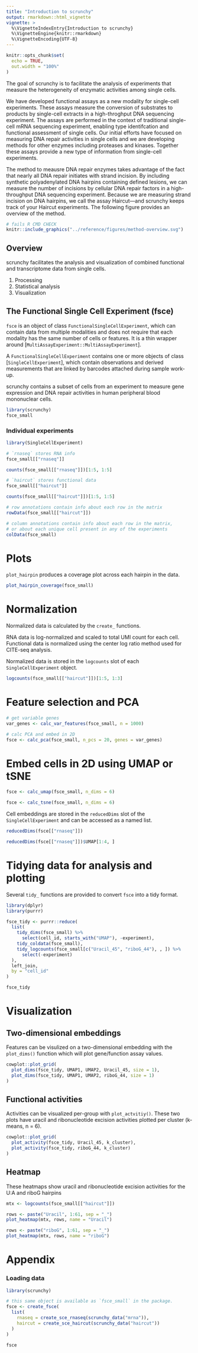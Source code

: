 ```yaml
---
title: "Introduction to scrunchy"
output: rmarkdown::html_vignette
vignette: >
  %\VignetteIndexEntry{Introduction to scrunchy}
  %\VignetteEngine{knitr::rmarkdown}
  %\VignetteEncoding{UTF-8}
---
```


```r
knitr::opts_chunk$set(
  echo = TRUE,
  out.width = "100%"
)
```

The goal of scrunchy is to facilitate the analysis of experiments that measure the heterogeneity of enzymatic activities among single cells.

We have developed functional assays as a new modality for single-cell experiments. These assays measure the conversion of substrates to products by single-cell extracts in a high-throghput DNA sequencing experiment. The assays are performed in the context of traditional single-cell mRNA sequencing experiment, enabling type identifcation and functional assessment of single cells. Our initial efforts have focused on measuring DNA repair activities in single cells and we are developing methods for other enzymes including proteases and kinases. Together these assays provide a new type of information from single-cell experiments.

The method to meausre DNA repair enzymes takes advantage of the fact that nearly all DNA repair initiates with strand incision. By including synthetic polyadenylated DNA hairpins containing defined lesions, we can measure the number of incisions by cellular DNA repair factors in a high-throughput DNA sequencing experiment.  Because we are measuring strand incision on DNA hairpins, we call the assay Haircut---and scrunchy keeps track of your Haircut experiments. The following figure provides an overview of the method.

```r
# fails R CMD CHECK
knitr::include_graphics("../reference/figures/method-overview.svg")
```

## Overview 

scrunchy facilitates the analysis and visualization of combined functional and transcriptome data from single cells.

1. Processing
1. Statistical analysis
1. Visualization

## The Functional Single Cell Experiment (fsce)

`fsce` is an object of class `FunctionalSingleCellExperiment`, which can contain data from multiple modalities and does not require that each modality has the same number of cells or features. It is a thin wrapper around [`MultiAssayExperiment::MultiAssayExperiment`].

A `FunctionalSingleCellExperiment` contains one or more objects of class [`SingleCellExperiment`], which contain observations and derived measurements that are linked by barcodes attached during sample work-up.

scrunchy contains a subset of cells from an experiment to measure gene expression and DNA repair activities in human peripheral blood mononuclear cells.

```r
library(scrunchy)
fsce_small
```

### Individual experiments

```r
library(SingleCellExperiment)

# `rnaseq` stores RNA info
fsce_small[["rnaseq"]]

counts(fsce_small[["rnaseq"]])[1:5, 1:5]

# `haircut` stores functional data
fsce_small[["haircut"]]

counts(fsce_small[["haircut"]])[1:5, 1:5]

# row annotations contain info about each row in the matrix
rowData(fsce_small[["haircut"]])

# column annotations contain info about each row in the matrix, 
# or about each unique cell present in any of the experiments
colData(fsce_small)
```

# Plots

`plot_hairpin` produces a coverage plot across each hairpin in the data.

```r
plot_hairpin_coverage(fsce_small)
```

# Normalization

Normalized data is calculated by the `create_` functions.

RNA data is log-normalized and scaled to total UMI count for each cell. Functional data is normalized using the center log ratio method used for CITE-seq analysis.

Normalized data is stored in the `logcounts` slot of each `SingleCellExperiment` object.

```r
logcounts(fsce_small[["haircut"]])[1:5, 1:3]
```

# Feature selection and PCA

```r
# get variable genes
var_genes <- calc_var_features(fsce_small, n = 1000) 

# calc PCA and embed in 2D
fsce <- calc_pca(fsce_small, n_pcs = 20, genes = var_genes)
```

# Embed cells in 2D using UMAP or tSNE

```r
fsce <- calc_umap(fsce_small, n_dims = 6)

fsce <- calc_tsne(fsce_small, n_dims = 6)
```

Cell embeddings are stored in the `reducedDims` slot of the `SingleCellExperiment` and can be accessed as a named list.

```r
reducedDims(fsce[["rnaseq"]])

reducedDims(fsce[["rnaseq"]])$UMAP[1:4, ]
```

# Tidying data for analysis and plotting

Several `tidy_` functions are provided to convert `fsce` into a tidy format.

```r
library(dplyr)
library(purrr)

fsce_tidy <- purrr::reduce(
  list(
    tidy_dims(fsce_small) %>%
      select(cell_id, starts_with("UMAP"), -experiment),
    tidy_coldata(fsce_small),
    tidy_logcounts(fsce_small[c("Uracil_45", "riboG_44"), , ]) %>%
      select(-experiment)
  ),
  left_join,
  by = "cell_id"
)

fsce_tidy
```

# Visualization

## Two-dimensional embeddings

Features can be visulized on a two-dimensional embedding with the `plot_dims()` function which will plot gene/function assay values.

```r
cowplot::plot_grid(
  plot_dims(fsce_tidy, UMAP1, UMAP2, Uracil_45, size = 1),
  plot_dims(fsce_tidy, UMAP1, UMAP2, riboG_44, size = 1)
)
```

## Functional activities

Activities can be visualized per-group with `plot_actvitiy()`. These two plots have uracil and ribonucleotide excision activities plotted per cluster (k-means, n = 6).

```r
cowplot::plot_grid(
  plot_activity(fsce_tidy, Uracil_45, k_cluster),
  plot_activity(fsce_tidy, riboG_44, k_cluster)
)
```

## Heatmap

These heatmaps show uracil and ribonucleotide excision activities for the U:A and riboG hairpins

```r
mtx <- logcounts(fsce_small[["haircut"]])

rows <- paste("Uracil", 1:61, sep = "_")
plot_heatmap(mtx, rows, name = "Uracil")
```

```r
rows <- paste("riboG", 1:61, sep = "_")
plot_heatmap(mtx, rows, name = "riboG")
```

# Appendix

### Loading data

```r
library(scrunchy)

# this same object is available as `fsce_small` in the package.
fsce <- create_fsce(
  list(
    rnaseq = create_sce_rnaseq(scrunchy_data("mrna")),
    haircut = create_sce_haircut(scrunchy_data("haircut"))
  )
)

fsce
```


